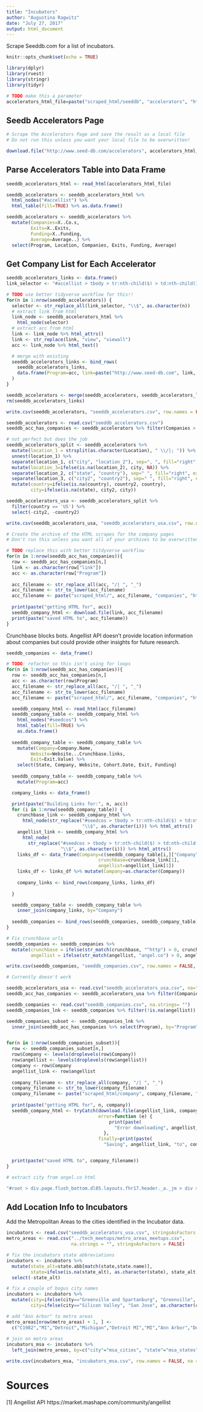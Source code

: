```yaml
---
title: "Incubators"
author: "Augustina Ragwitz"
date: "July 27, 2017"
output: html_document
---
```


Scrape Seeddb.com for a list of incubators.

```r
knitr::opts_chunk$set(echo = TRUE)

library(dplyr)
library(rvest)
library(stringr)
library(tidyr)

# TODO make this a parameter
accelerators_html_file=paste("scraped_html/seeddb", "accelerators", "html", sep="_")
```

## Seedb Accelerators Page
```r

# Scrape the Accelerators Page and save the result as a local file
# Do not run this unless you want your local file to be overwritten!

download.file("http://www.seed-db.com/accelerators", accelerators_html_file)

```

## Parse Accelerators Table into Data Frame
```r

seeddb_accelerators_html <- read_html(accelerators_html_file)

seeddb_accelerators <- seeddb_accelerators_html %>% 
  html_nodes("#accellist") %>%
  html_table(fill=TRUE) %>% as.data.frame()

seeddb_accelerators <- seeddb_accelerators %>% 
  mutate(Companies=X..Co.s, 
         Exits=X..Exits, 
         Funding=X..Funding,
         Average=Average..) %>%
  select(Program, Location, Companies, Exits, Funding, Average)

```

## Get Company List for Each Accelerator

```r
seeddb_accelerators_links <- data.frame()
link_selector <- "#accellist > tbody > tr:nth-child($) > td:nth-child(1) > a:nth-child(1)"

# TODO use better tidyverse workflow for this!!
for(n in 1:nrow(seeddb_accelerators)) {
  selector <- str_replace_all(link_selector, "\\$", as.character(n))
  # extract link from html
  link_node <- seeddb_accelerators_html %>% 
    html_node(selector)
  # extract acc from html
  link <- link_node %>% html_attrs()
  link <- str_replace(link, "view", "viewall")
  acc <- link_node %>% html_text() 

  # merge with existing
  seeddb_accelerators_links <- bind_rows(
    seeddb_accelerators_links,
    data.frame(Program=acc, link=paste("http://www.seed-db.com", link, sep=""))
  )
}

seeddb_accelerators <- merge(seeddb_accelerators, seeddb_accelerators_links, by="Program")
rm(seeddb_accelerators_links)

write.csv(seeddb_accelerators, "seeddb_accelerators.csv", row.names = FALSE, na = "")

```

```r
seeddb_accelerators <- read.csv("seeddb_accelerators.csv")
seeddb_acc_has_companies <- seeddb_accelerators %>% filter(Companies > 0)
```

```r

# not perfect but does the job
seeddb_accelerators_split <- seeddb_accelerators %>% 
  mutate(location_1 = strsplit(as.character(Location), " \\/|; ")) %>% 
  unnest(location_1) %>%
  separate(location_1, c("city", "location_2"), sep=", ", fill="right", extra="merge") %>%
  mutate(location_3=ifelse(is.na(location_2), city, NA)) %>%
  separate(location_2, c("state", "country"), sep=" ", fill="right", extra="merge") %>%
  separate(location_3, c("city2", "country2"), sep=" ", fill="right", extra="merge") %>%
  mutate(country=ifelse(is.na(country), country2, country),
         city=ifelse(is.na(state), city2, city))

seeddb_accelerators_usa <- seeddb_accelerators_split %>% 
  filter(country == 'US') %>% 
  select(-city2, -country2)

write.csv(seeddb_accelerators_usa, "seeddb_accelerators_usa.csv", row.names = FALSE, na = "")
```

```r
# Create the archive of the HTML scrapes for the company pages
# Don't run this unless you want all of your archives to be overwritten

# TODO replace this with better titdyverse workflow
for(n in 1:nrow(seeddb_acc_has_companies)){
  row <- seeddb_acc_has_companies[n,]
  link <- as.character(row["link"])
  acc <- as.character(row["Program"])
  
  acc_filename <- str_replace_all(acc, "/| ", "_")
  acc_filename <- str_to_lower(acc_filename)
  acc_filename <- paste("scraped_html/", acc_filename, "companies", "html", sep="_")
  
  print(paste("getting HTML for", acc))
  seeddb_company_html <- download.file(link, acc_filename)
  print(paste("saved HTML to", acc_filename))
}

```

Crunchbase blocks bots. Angellist API doesn't provide location information about companies but could provide other insights for future research.

```r
seeddb_companies <- data_frame()

# TODO: refactor so this isn't using for loops
for(n in 1:nrow(seeddb_acc_has_companies)){
  row <- seeddb_acc_has_companies[n,]
  acc <- as.character(row$Program)
  acc_filename <- str_replace_all(acc, "/| ", "_")
  acc_filename <- str_to_lower(acc_filename)
  acc_filename <- paste("scraped_html/", acc_filename, "companies", "html", sep="_")

  seeddb_company_html <- read_html(acc_filename)
  seeddb_company_table <- seeddb_company_html %>%
    html_nodes("#seedcos") %>%
    html_table(fill=TRUE) %>%
    as.data.frame()
  
  seeddb_company_table <- seeddb_company_table %>% 
    mutate(Company=Company.Name, 
         Website=Website...Crunchbase.links, 
         Exit=Exit.Value) %>%
    select(State, Company, Website, Cohort.Date, Exit, Funding)
  
  seeddb_company_table <- seeddb_company_table %>% 
    mutate(Program=acc)

  company_links <- data_frame()

  print(paste("Building Links for:", n, acc))
  for (i in 1:nrow(seeddb_company_table)) {
    crunchbase_link <- seeddb_company_html %>% 
      html_node(str_replace("#seedcos > tbody > tr:nth-child($) > td:nth-child(2) > a", 
                            "\\$", as.character(i))) %>% html_attrs()
    angellist_link <- seeddb_company_html %>% 
      html_node(
        str_replace("#seedcos > tbody > tr:nth-child($) > td:nth-child(3) > div > button:nth-child(1) > a",
                    "\\$", as.character(i))) %>% html_attrs()
    links_df <- data_frame(Company=c(seeddb_company_table[i,]["Company"]), 
                                  crunchbase=crunchbase_link[1], 
                                  angellist=angellist_link[1])
    links_df <- links_df %>% mutate(Company=as.character(Company))
    
    company_links <- bind_rows(company_links, links_df)
    
  }

  seeddb_company_table <- seeddb_company_table %>%
    inner_join(company_links, by="Company")
  
  seeddb_companies <- bind_rows(seeddb_companies, seeddb_company_table)
}

# Fix crunchbase urls
seeddb_companies <- seeddb_companies %>%
  mutate(crunchbase = ifelse(str_match(crunchbase, "^http") > 0, crunchbase, NA),
         angellist = ifelse(str_match(angellist, "angel.co") > 0, angellist, NA))

write.csv(seeddb_companies, "seeddb_companies.csv", row.names = FALSE, na = "")
```

```r

# Currently doesn't work

seeddb_accelerators_usa <- read.csv("seeddb_accelerators_usa.csv", na=" ")
seeddb_acc_has_companies <- seeddb_accelerators_usa %>% filter(Companies > 0)

seeddb_companies <- read.csv("seeddb_companies.csv", na.strings= "")
seeddb_companies_lnk <- seeddb_companies %>% filter(!is.na(angellist))

seeddb_companies_subset <- seeddb_companies_lnk %>% 
  inner_join(seeddb_acc_has_companies %>% select(Program), by="Program")


for(n in 1:nrow(seeddb_companies_subset)){
  row <- seeddb_companies_subset[n,]
  row$Company <- levels(droplevels(row$Company))
  row$angellist <- levels(droplevels(row$angellist))
  company <- row$Company
  angellist_link <- row$angellist
  
  company_filename <- str_replace_all(company, "/| ", "_")
  company_filename <- str_to_lower(company_filename)
  company_filename <- paste("scraped_html/company", company_filename, "html", sep="_")
  
  print(paste("getting HTML for", n, company))
  seeddb_company_html <- tryCatch(download.file(angellist_link, company_filename),
                                  error=function (e) {
                                      print(paste(
                                        "Error downloading", angellist_link, "to", company_filename))
                                    },
                                  finally=print(paste(
                                    "Saving", angellist_link, "to", company_filename)))


  print(paste("saved HTML to", company_filename))
}

```

```r
# extract city from angel.co html

"#root > div.page.flush_bottom.dl85.layouts.fhr17.header._a._jm > div > div > div.prefix.u-bgWhite > div.u-bgWhite.dss98.startups-show.fhr17.header._a._jm > div > div > div > div > div > div > div.text.profile-text.u-textAlignCenterSmOnly > div > div.s-grid0-colMd24 > div > div.dssh27.startups-show-header_2.fts73.tags_and_links._a > div > span.js-location_tag_holder > span > span > a"
```

## Add Location Info to Incubators

Add the Metropolitan Areas to the cities identified in the Incubator data.

```r
incubators <- read.csv("seeddb_accelerators_usa.csv", stringsAsFactors = FALSE)
metro_areas <- read.csv("../tech_meetups/metro_areas_meetups.csv", 
                        na.strings = "", stringsAsFactors = FALSE)

# fix the incubators state abbreviations
incubators <- incubators %>% 
  mutate(state_alt=state.abb[match(state,state.name)],
         state=ifelse(is.na(state_alt), as.character(state), state_alt)) %>%
  select(-state_alt)

# fix a couple of bogus city names
incubators <- incubators %>%
  mutate(city=ifelse(city=="Greenville and Spartanburg", "Greenville", as.character(city)),
         city=ifelse(city=="Silicon Valley", "San Jose", as.character(city)))

# add "Ann Arbor" to metro areas
metro_areas[nrow(metro_areas) + 1, ] <- 
  c("C1982","MI","Detroit","Michigan","Detroit MI","MI","Ann Arbor","Detroit-Warren-Dearborn, MI MSA")
                         
# join on metro areas
incubators_msa <- incubators %>%
  left_join(metro_areas, by=c("city"="msa_cities", "state"="msa_states"))

write.csv(incubators_msa, "incubators_msa.csv", row.names = FALSE, na = "")

```


# Sources

[1] Angellist API https://market.mashape.com/community/angellist

